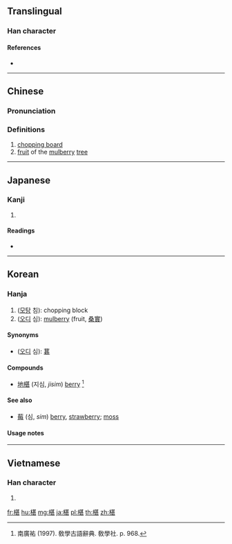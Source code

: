 ==Translingual==

===Han character===
{{Han char|rn=75|rad=木|as=09|sn=13|four=44911|canj=DTMV|ids=⿰木甚}}

====References====
* {{Han ref|kx=0537.300|dkj=15082|dj=0925.140|hdz=21243.030|uh=6939|ud=26937|bh=DDD2|bd=56786}}

----

==Chinese==
{{zh-forms}}

===Pronunciation===
{{zh-pron
|m=shèn,zhēn
|c=sam6,zam1
|mc=y
|oc=y
|ma=
|cat=n
}}

===Definitions===
# [[chopping board]]
# [[fruit]] of the [[mulberry]] [[tree]]

----

==Japanese==

===Kanji===
{{ja-kanji|grade=|rs=木09}}

# {{defn|lang=ja|sort=木09}}

====Readings====
* {{ja-readings|on=[[ちん]] (chin), [[じん]] (jin)|kun=[[あてぎ]] (ategi), [[さわら]] (sawara)}}

----

==Korean==

===Hanja===
{{ko-hanja|hangeul=침|eumhun=|rv=chim|mr=ch'im|y=chim}}

# ([[모탕]] 침): chopping block
# ([[오디]] 심): [[mulberry]] (fruit, [[桑]][[實]])

====Synonyms====
* ([[오디]] 심): [[葚]]

====Compounds====
* [[地椹]] (지심, ''jisim'') [[berry]] <ref> 南廣祐 (1997). 敎學古語辭典. 敎學社. p. 968. </ref>

====See also====
* [[莓]] (심, ''sim'') [[berry]], [[strawberry]]; [[moss]]

====Usage notes====
<references />

----

==Vietnamese==

===Han character===
{{vi-hantu|[[cụm]], [[châm]], [[thầm]]|rs=木09}}

# {{defn|lang=vi|sort=木09}}

[[fr:椹]]
[[hu:椹]]
[[mg:椹]]
[[ja:椹]]
[[pl:椹]]
[[th:椹]]
[[zh:椹]]